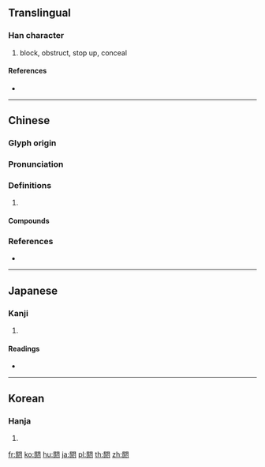 {{character info/new}}
{{also|阏}}
==Translingual==

===Han character===
{{Han char|rn=169|rad=門|as=08|sn=16|four=77233|canj=ANYSY}}

# block, obstruct, stop up, conceal

====References====
* {{Han ref|kx=1337.130|dkj=41380|dj=1843.010|hdz=74306.030|uh=95BC|ud=38332|bh=EC46|bd=60486}}

----

==Chinese==
{{zh-forms|s=阏}}

===Glyph origin===
{{Han etym}}

===Pronunciation===
{{zh-pron
|m=yān,è,yù
|c=jin1,aat3
|h=pfs=at
|mn=at
|mc=y
|oc=y
|cat=
}}
{{zh-attn-split}}

===Definitions===
{{zh-hanzi}}

# {{rfdef|zh}}

====Compounds====
{{zh-der|夭閼|淤閼|閼氏|雍閼|閼塞|閼逢|閼與|閼伯}}

===References===
* {{R:yue:mfccd}}

----

==Japanese==

===Kanji===
{{ja-kanji|grade=|rs=門08}}

# {{defn|lang=ja|sort=門08}}

====Readings====
* {{ja-readings|on=[[あ]] (a), [[よ]] (yo), [[えん]] (en)|kun=[[ふさぐ]] (fusagu), [[とどめる]] (todomeru)|nanori=}}

----

==Korean==

===Hanja===
{{ko-hanja|hangeul=알|eumhun=가로막을 알|rv=al|mr=al|y=al}}

# {{defn|lang=ko|sort=門08}}

[[fr:閼]]
[[ko:閼]]
[[hu:閼]]
[[ja:閼]]
[[pl:閼]]
[[th:閼]]
[[zh:閼]]